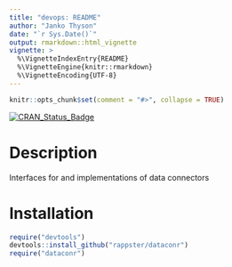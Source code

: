 ```yaml
---
title: "devops: README"
author: "Janko Thyson"
date: "`r Sys.Date()`"
output: rmarkdown::html_vignette
vignette: >
  %\VignetteIndexEntry{README}
  %\VignetteEngine{knitr::rmarkdown}
  %\VignetteEncoding{UTF-8}
---
```


```r
knitr::opts_chunk$set(comment = "#>", collapse = TRUE)
```


[![CRAN_Status_Badge](http://www.r-pkg.org/badges/version/devops)](http://cran.r-project.org/package=devops)

# Description

Interfaces for and implementations of data connectors

# Installation

```r
require("devtools")
devtools::install_github("rappster/dataconr")
require("dataconr")
```

